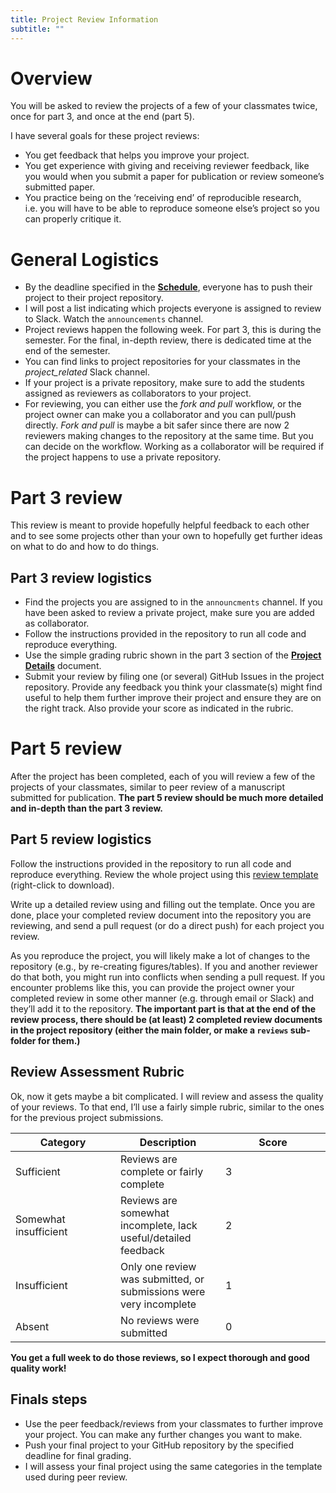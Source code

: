 ```yaml
---
title: Project Review Information 
subtitle: ""
---
```


# Overview

You will be asked to review the projects of a few of your classmates
twice, once for part 3, and once at the end (part 5).

I have several goals for these project reviews:

-   You get feedback that helps you improve your project.
-   You get experience with giving and receiving reviewer feedback, like
    you would when you submit a paper for publication or review
    someone's submitted paper.
-   You practice being on the 'receiving end' of reproducible research,
    i.e. you will have to be able to reproduce someone else's project so
    you can properly critique it.

# General Logistics

-   By the deadline specified in the
    [**Schedule**](../courseinfo/course-schedule.qmd), everyone has to
    push their project to their project repository.
-   I will post a list indicating which projects everyone is assigned to
    review to Slack. Watch the `announcements` channel.
-   Project reviews happen the following week. For part 3, this is
    during the semester. For the final, in-depth review, there is
    dedicated time at the end of the semester.
-   You can find links to project repositories for your classmates in
    the *project_related* Slack channel.
-   If your project is a private repository, make sure to add the
    students assigned as reviewers as collaborators to your project.
-   For reviewing, you can either use the *fork and pull* workflow, or
    the project owner can make you a collaborator and you can pull/push
    directly. *Fork and pull* is maybe a bit safer since there are now 2
    reviewers making changes to the repository at the same time. But you
    can decide on the workflow. Working as a collaborator will be
    required if the project happens to use a private repository.

# Part 3 review

This review is meant to provide hopefully helpful feedback to each other
and to see some projects other than your own to hopefully get further
ideas on what to do and how to do things.

## Part 3 review logistics

-   Find the projects you are assigned to in the `announcments` channel.
    If you have been asked to review a private project, make sure you
    are added as collaborator.
-   Follow the instructions provided in the repository to run all code
    and reproduce everything.
-   Use the simple grading rubric shown in the part 3 section of the
    [**Project Details**](project-Details.qmd#sec-part-3) document.
-   Submit your review by filing one (or several) GitHub Issues in the
    project repository. Provide any feedback you think your classmate(s)
    might find useful to help them further improve their project and
    ensure they are on the right track. Also provide your score as
    indicated in the rubric.

# Part 5 review

After the project has been completed, each of you will review a few of
the projects of your classmates, similar to peer review of a manuscript
submitted for publication. **The part 5 review should be much more
detailed and in-depth than the part 3 review.**

## Part 5 review logistics

Follow the instructions provided in the repository to run all code and
reproduce everything. Review the whole project using this [review
template](https://raw.githubusercontent.com/andreashandel/MADAcourse/main/project/templatefiles/project-Review_Template.qmd)
(right-click to download).

Write up a detailed review using and filling out the template. Once you
are done, place your completed review document into the repository you
are reviewing, and send a pull request (or do a direct push) for each
project you review.

::: note
As you reproduce the project, you will likely make a lot of changes to
the repository (e.g., by re-creating figures/tables). If you and another
reviewer do that both, you might run into conflicts when sending a pull
request. If you encounter problems like this, you can provide the
project owner your completed review in some other manner (e.g. through
email or Slack) and they'll add it to the repository. **The important
part is that at the end of the review process, there should be (at
least) 2 completed review documents in the project repository (either
the main folder, or make a `reviews` sub-folder for them.)**
:::

## Review Assessment Rubric

Ok, now it gets maybe a bit complicated. I will review and assess the
quality of your reviews. To that end, I'll use a fairly simple rubric,
similar to the ones for the previous project submissions.

| **Category**          | **Description**                                                    | **Score** |
|------------------------|------------------------|------------------------|
| Sufficient            | Reviews are complete or fairly complete                            | 3         |
| Somewhat insufficient | Reviews are somewhat incomplete, lack useful/detailed feedback     | 2         |
| Insufficient          | Only one review was submitted, or submissions were very incomplete | 1         |
| Absent                | No reviews were submitted                                          | 0         |

**You get a full week to do those reviews, so I expect thorough and good
quality work!**

## Finals steps

-   Use the peer feedback/reviews from your classmates to further
    improve your project. You can make any further changes you want to
    make.
-   Push your final project to your GitHub repository by the specified
    deadline for final grading.
-   I will assess your final project using the same categories in the
    template used during peer review.

